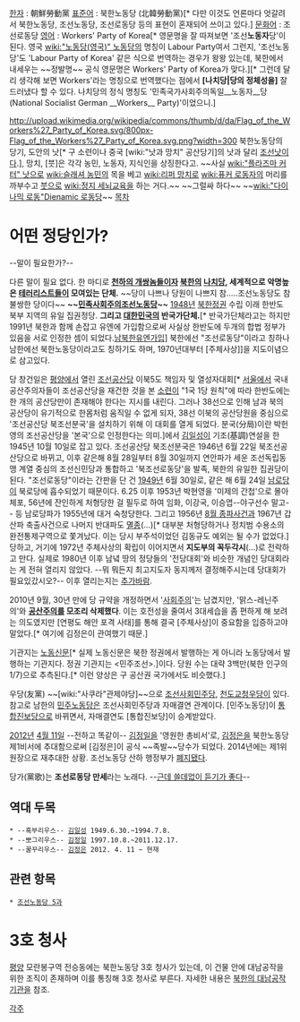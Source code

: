 [[한자]] : 朝鮮勞動黨
[[표준어]] : 북한노동당 (北韓勞動黨)[* 다만 이것도 언론마다 엇갈려서 북한노동당, 조선노동당, 조선로동당 등의 표현이 혼재되어 쓰이고 있다.]
[[문화어]] : 조선로동당
[[영어]] : Workers' Party of Korea[* 영문명을 잘 따져보면 '조선'''노동자'''당'이 된다. 영국 [[wiki:"노동당(영국)" 노동당]]의 명칭이 Labour Party여서 그런지, '조선노동당'도 'Labour Party of Korea' 같은 식으로 번역하는 경우가 왕왕 있는데, 북한에서 내세우는 ~~정발명~~ 공식 영문명은 Workers' Party of Korea가 맞다.][* 그런데 달리 생각해 보면 Workers'라는 명칭으로 번역했다는 점에서 '''[나치당|당의 정체성을]''' 잘 드러냈다 할 수 있다. 나치당의 정식 명칭도 '민족국가사회주의독일__노동자__당(National Socialist German __Workers__ Party)'이었으니.]

http://upload.wikimedia.org/wikipedia/commons/thumb/d/da/Flag_of_the_Workers%27_Party_of_Korea.svg/800px-Flag_of_the_Workers%27_Party_of_Korea.svg.png?width=300
북한노동당의 당기, 도안의 낫[* 구 소련이나 중국 [wiki:"낫과 망치" 공산당기]의 낫과 달리 [[조선낫]]이다.], 망치, [붓]은 각각 농민, 노동자, 지식인을 상징한다고.
~~사실 [[wiki:"플라즈마 커터" 낫]]으로 [[wiki:슬래셔 농민]]의 목을 베고 [[wiki:리퍼 망치]]로 [[wiki:퓨커 로동자]]의 머리를 까부수고 [[스테이시스 모듈|붓]]으로 [[wiki:정지 세뇌교육]]을 하는 거다.~~ ~~그럴싸 하다~~ ~~[[wiki:"다이나믹 로동"Dienamic 로동]]당~~
[[목차]]
= 어떤 정당인가? =

--말이 필요한가?--

다른 말이 필요 없다. 한 마디로 '''[[천하의 개쌍놈들]]이자 [[북한]]의 [[나치당]], 세계적으로 악명높은 [[테러리스트]]들이 모여있는 단체.'''
~~당이 나쁘나 당원이 나쁘지 참.....조선노동당도 참 불쌍한 당이다~~
'''~~[[민족사회주의독일노동자당|민족사회주의조선노동당]]~~'''
[[1948년]] [[북한]]정권 수립 이래 한반도 북부 지역의 유일 집권정당. '''그리고 [[대한민국]]의 반국가단체.'''[* 반국가단체라고는 하지만 1991년 북한과 함께 손잡고 유엔에 가입함으로써 사실상 한반도에 두개의 합법 정부가 있음을 서로 인정한 셈이 되었다.[http://m.terms.naver.com/entry.nhn?docId=1169333&cid=40942&categoryId=31778 남북한유엔가입]] 북한에선 "조선로동당"이라고 칭하나 남한에선 북한노동당이라고도 칭하기도 하며, 1970년대부터  [주체사상]]을 지도이념으로 삼고있다.

당 창건일은 [[평양]]에서 열린 [[조선공산당]] 이북5도 책임자 및 열성자대회[* [[서울]]에서 국내 공산주의자들이 조선공산당을 재건한 것을 본 [[소련]]이 "1국 1당 원칙"에 따라 한반도에는 한 개의 공산당만이 존재해야 한다는 지시를 내린다. 그러나 38선으로 인해 남과 북의 공산당이 유기적으로 한몸처럼 움직일 수 없게 되자, 38선 이북의 공산당원을 중심으로 '조선공산당 북조선분국'을 설치하기 위해 이 대회를 열게 되었다. 분국(分局)이란 박헌영의 조선공산당을 '본국'으로 인정한다는 의미.]에서 [[김일성]]이 기조(基調)연설을 한 1945년 10월 10일로 잡고 있다. 조선공산당 북조선분국은 1946년 6월 22일 북조선공산당으로 바뀌고, 이후 같은해 8월 28일부터 8월 30일까지 연안파가 세운 조선독립동맹 계열 중심의 조선신민당과 통합하고 '북조선로동당'을 발족, 북한의 유일한 집권당이 된다. "조선로동당"이라는 간판을 단 건 [[1949년]] 6월 30일로, 같은 해 6월 24일 [[남로당]]이 북로당에 흡수되었기 때문이다. 6.25 이후 1953년 박현영을 '미제의 간첩'으로 몰아 체포, 56년에 잔인하게 처형당한 걸 필두로 하여 임화, 이강국, 이승엽--야구선수 말고-- 등 남로당파가 1955년에 대거 숙청당한다. 그리고 1956년 [[8월 종파사건]]과 1967년 갑산파 축출사건으로 나머지 반대파도 [[멸종]](…)[* 대부분 처형당하거나 정치범 수용소의 완전통제구역으로 쫓겨났다. 이는 당시 부주석이었던 김동규도 예외는 될 수가 없었다.]당하고, 거기에 1972년 주체사상의 확립이 이어지면서 '''지도부의 꼭두각시'''(…)로 전락하고 만다.
실제로 1980년 이후 남녘 땅의 정당들의 '전당대회'와 비슷한 개념인 당대회라는 게 전혀 열리지 않았다. --뭐 뭐든지 최고지도자 동지께저 결정해주시는데 당대회가 필요있갔시오?-- 이후 열리는지는 [[추가바람]].

2010년 9월, 30년 만에 당 규약을 개정하면서 '[[사회주의]]'는 남겼지만, '맑스-레닌주의'와 '''[[공산주의]]를 모조리 삭제했다'''. 이는 호전성을 줄여서 3대세습을 좀 편하게 해 보려는 의도였지만 [연평도 해안 포격 사태]를 통해 결국 [주체사상]이 중요함을 입증하고야 말았다.[* 여기에 김정은이 관여했기 때문.]

기관지는 [[노동신문]][* 실제 노동신문은 북한 정권에서 발행하는 게 아니라 노동당에서 발행하는 기관지다. 정권 기관지는 <민주조선>.]이다. 당원 수는 대략 3백만(북한 인구의 1/7)으로 추측된다.[* 이런 양상은 구 공산권 국가에서도 비슷했다.]

우당(友黨) ~~[wiki:"사쿠라"관제야당]~~으로 [[조선사회민주당]], [[천도교청우당]]이 있다. 참고로 남한의 [[민주노동당]]은 조선사회민주당과 자매결연 관계이다. [민주노동당]이 [[통합진보당]]으로 바뀌면서, 자매결연도 [통합진보당]이 승계받았다.

[[2012년]] [[4월 11일]] --전하고 똑같이-- [[김정일]]을 '영원한 총비서'로, [[김정은]]을 북한노동당 제1비서에 추대함으로써 [김정은]이 공식 ~~족발~~당수가 되었다. 2014년에는 제1위원장으로 재추대한 상황.
조선노동당 산하 행정부가 [http://m.news.naver.com/read.nhn?mode=LSD&mid=sec&sid1=100&oid=421&aid=0000855156 폐지됐다].

당가(黨歌)는 '''조선로동당 만세'''라는 노래다. --[[쓸데없이 고퀄|근데 쓸데없이 듣기가 좋다]]--

== 역대 두목 ==
 * --혹부리우스-- [[김일성]] 1949.6.30.~1994.7.8.
 * --뽀그리우스-- [[김정일]] 1997.10.8.~2011.12.17.
 * --꿀꾸리우스-- [[김정은]] 2012. 4. 11 ~ 현재

== 관련 항목 ==
 * [[조선노동당 5과]]

= 3호 청사 =
[[평양]] 모란봉구역 전승동에는 북한노동당 3호 청사가 있는데, 이 건물 안에 대남공작을 위한 조직이 존재하며 이를 통칭해 3호 청사로 부른다. 자세한 내용은 [[북한의 대남공작기관]]을 참조.

[[각주]]
